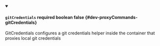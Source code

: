 
<details className="config-field" data-expandable="false" open>
<summary>

#### `gitCredentials` <span className="config-field-required" data-required="false">required</span> <span className="config-field-type">boolean</span> <span className="config-field-default">false</span> <span className="config-field-enum"></span> {#dev-proxyCommands-gitCredentials}

GitCredentials configures a git credentials helper inside the container that proxies local git credentials

</summary>



</details>
